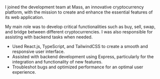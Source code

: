 I joined the development team at Mass, an innovative cryptocurrency platform, with the mission to create and enhance the essential features of its web application.

My main role was to develop critical functionalities such as buy, sell, swap, and bridge between different cryptocurrencies. I was also responsible for assisting with backend tasks when needed.

- Used React.js, TypeScript, and TailwindCSS to create a smooth and responsive user interface.
- Assisted with backend development using Express, particularly for the integration and functionality of new features.
- Troubleshot bugs and optimized performance for an optimal user experience.